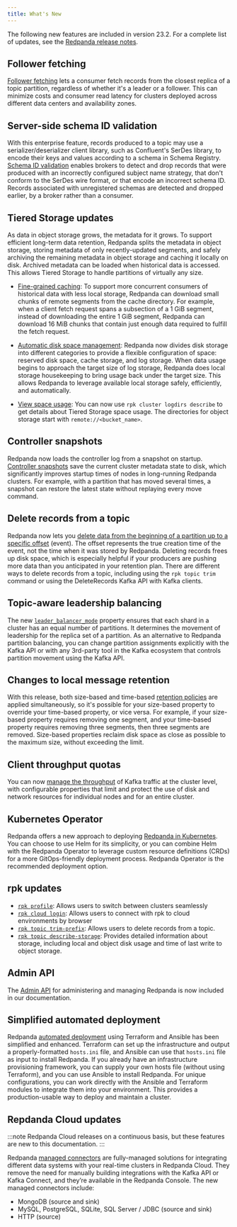 ```yaml
---
title: What's New
---
```


<head>
    <meta name="title" content="What's New | Redpanda Docs"/>
    <meta name="description" content="Summary of new features and updates in the release"/>
    <link rel="canonical" href="https://docs.redpanda.com/docs/get-started/whats-new/" />
</head>

The following new features are included in version 23.2. For a complete list of updates, see the [Redpanda release notes](https://github.com/redpanda-data/redpanda/releases/tag/v23.2.1).

## Follower fetching

[Follower fetching](../../develop/consume-data/follower-fetching) lets a consumer fetch records from the closest replica of a topic partition, regardless of whether it's a leader or a follower. This can minimize costs and consumer read latency for clusters deployed across different data centers and availability zones.

## Server-side schema ID validation

With this enterprise feature, records produced to a topic may use a serializer/deserializer client library, such as Confluent's SerDes library, to encode their keys and values according to a schema in Schema Registry. [Schema ID validation](../../manage/schema-id-validation) enables brokers to detect and drop records that were produced with an incorrectly configured subject name strategy, that don't conform to the SerDes wire format, or that encode an incorrect schema ID. Records associated with unregistered schemas are detected and dropped earlier, by a broker rather than a consumer. 

## Tiered Storage updates

As data in object storage grows, the metadata for it grows. To support efficient long-term data retention, Redpanda splits the metadata in object storage, storing metadata of only recently-updated segments, and safely archiving the remaining metadata in object storage and caching it locally on disk. Archived metadata can be loaded when historical data is accessed. This allows Tiered Storage to handle partitions of virtually any size.

- [Fine-grained caching](../../manage/tiered-storage/#caching): To support more concurrent consumers of historical data with less local storage, Redpanda can download small chunks of remote segments from the cache directory. For example, when a client fetch request spans a subsection of a 1 GiB segment, instead of downloading the entire 1 GiB segment, Redpanda can download 16 MiB chunks that contain just enough data required to fulfill the fetch request.

- [Automatic disk space management](../../manage/cluster-maintenance/disk-utilization/#local-storage-housekeeping): Redpanda now divides disk storage into different categories to provide a flexible configuration of space: reserved disk space, cache storage, and log storage. When data usage begins to approach the target size of log storage, Redpanda does local storage housekeeping to bring usage back under the target size. This allows Redpanda to leverage available local storage safely, efficiently, and automatically. 

- [View space usage]((../../manage/tiered-storage/#view-space-usage)): You can now use `rpk cluster logdirs describe` to get details about Tiered Storage space usage. The directories for object storage start with `remote://<bucket_name>`. 

## Controller snapshots

Redpanda now loads the controller log from a snapshot on startup. [Controller snapshots](../architecture/#controller-partition-and-snapshots) save the current cluster metadata state to disk, which significantly improves startup times of nodes in long-running Redpanda clusters. For example, with a partition that has moved several times, a snapshot can restore the latest state without replaying every move command. 

## Delete records from a topic​

Redpanda now lets you [delete data from the beginning of a partition up to a specific offset](../../develop/config-topics/#delete-records-from-a-topic) (event). The offset represents the true creation time of the event, not the time when it was stored by Redpanda. Deleting records frees up disk space, which is especially helpful if your producers are pushing more data than you anticipated in your retention plan. There are different ways to delete records from a topic, including using the `rpk topic trim` command or using the DeleteRecords Kafka API with Kafka clients.

## Topic-aware leadership balancing

The new [`leader_balancer_mode`](../../manage/cluster-maintenance/cluster-balancing/#partition-leadership-balancing) property ensures that each shard in a cluster has an equal number of partitions. It determines the movement of leadership for the replica set of a partition. As an alternative to Redpanda partition balancing, you can change partition assignments explicitly with the Kafka API or with any 3rd-party tool in the Kafka ecosystem that controls partition movement using the Kafka API.

## Changes to local message retention

With this release, both size-based and time-based [retention policies](../../manage/cluster-maintenance/disk-utilization/#configure-message-retention) are applied simultaneously, so it's possible for your size-based property to override your time-based property, or vice versa. For example, if your size-based property requires removing one segment, and your time-based property requires removing three segments, then three segments are removed. Size-based properties reclaim disk space as close as possible to the maximum size, without exceeding the limit. 

## Client throughput quotas

You can now [manage the throughput](../../manage/cluster-maintenance/manage-throughput/) of Kafka traffic at the cluster level, with configurable properties that limit and protect the use of disk and network resources for individual nodes and for an entire cluster.

## Kubernetes Operator

Redpanda offers a new approach to deploying [Redpanda in Kubernetes](../../deploy/deployment-option/self-hosted/kubernetes/kubernetes-production-deployment/). You can choose to use Helm for its simplicity, or you can combine Helm with the Redpanda Operator to leverage custom resource definitions (CRDs) for a more GitOps-friendly deployment process. Redpanda Operator is the recommended deployment option.

## rpk updates


- [`rpk profile`](../../reference/rpk/rpk-profile/): Allows users to switch between clusters seamlessly
- [`rpk cloud login`](../../reference/rpk/rpk-cloud/rpk-cloud-login/): Allows users to connect with rpk to cloud environments by browser
- [`rpk topic trim-prefix`](../../reference/rpk/rpk-topic/rpk-topic-trim-prefix/): Allows users to delete records from a topic.
- [`rpk topic describe-storage`](../../reference/rpk/rpk-topic/rpk-topic-describe-storage/): Provides detailed information about storage, including local and object disk usage and time of last write to object storage.

## Admin API

The [Admin API](../../api/admin-api/) for administering and managing Redpanda is now included in our documentation. 

## Simplified automated deployment

Redpanda [automated deployment](../../deploy/deployment-option/self-hosted/manual/production/production-deployment-automation/) using Terraform and Ansible has been simplified and enhanced. Terraform can set up the infrastructure and output a properly-formatted `hosts.ini` file, and Ansible can use that `hosts.ini` file as input to install Redpanda. If you already have an infrastructure provisioning framework, you can supply your own hosts file (without using Terraform), and you can use Ansible to install Redpanda. For unique configurations, you can work directly with the Ansible and Terraform modules to integrate them into your environment. This provides a production-usable way to deploy and maintain a cluster.

## Repdanda Cloud updates

:::note
Redpanda Cloud releases on a continuous basis, but these features are new to this documentation.
:::

Redpanda [managed connectors](../../deploy/deployment-option/cloud/managed-connectors/) are fully-managed solutions for integrating different data systems with your real-time clusters in Redpanda Cloud. They remove the need for manually building integrations with the Kafka API or Kafka Connect, and they’re available in the Redpanda Console. The new managed connectors include:
- MongoDB (source and sink)
- MySQL, PostgreSQL, SQLite, SQL Server / JDBC (source and sink)
- HTTP (source)